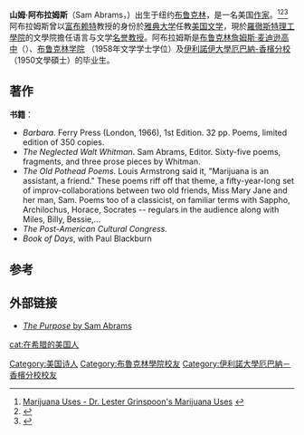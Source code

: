 '''山姆·阿布拉姆斯'''（Sam Abrams，{{bd|1935年|11月18日}}）出生于纽约[[布鲁克林|布鲁克林]]，是一名美国[[作家|作家]]。<ref>[http://www.marijuana-uses.com/essays/009.html Marijuana Uses - Dr. Lester Grinspoon's Marijuana Uses<!-- Bot generated title -->] {{webarchive|url=https://web.archive.org/web/20090311022714/http://www.marijuana-uses.com/essays/009.html |date=2009-03-11 }}</ref><ref>{{Cite web |url=http://www.bigbridge.org/issue5/contribs.htm |title=Big Bridge #5<!-- Bot generated title --> |accessdate=2009-10-25 |archive-date=2017-10-13 |archive-url=https://web.archive.org/web/20171013091059/http://www.bigbridge.org/issue5/contribs.htm |dead-url=no }}</ref><ref>{{Cite web |url=http://www.pw.org/directory/writer_detail.php?writer_id=10054 |title=Poets & Writers, Inc<!-- Bot generated title --> |accessdate=2009-10-25 |archive-date=2006-10-01 |archive-url=https://web.archive.org/web/20061001210127/http://www.pw.org/directory/writer_detail.php?writer_id=10054 |dead-url=no }}</ref>阿布拉姆斯曾以[[富布赖特项目|富布赖特]]教授的身份於[[雅典大学|雅典大学]]任教[[美国文学|美国文学]]，現於[[羅徹斯特理工學院|羅徹斯特理工學院]]的文學院擔任语言与文学[[名誉|名誉]][[教授|教授]]。阿布拉姆斯是[[布鲁克林|布鲁克林]][[詹姆斯·麦迪逊高中|詹姆斯·麦迪逊高中]]（{{le|James Madison High School (Brooklyn)}}）、[[布鲁克林学院|布鲁克林学院]] （1958年文学学士学位）及[[伊利諾伊大學厄巴納-香檳分校|伊利諾伊大學厄巴納-香檳分校]]（1950文學碩士）的毕业生。

==著作==
'''书籍'''：
* ''Barbara''. Ferry Press (London, 1966), 1st Edition. 32 pp. Poems, limited edition of 350 copies.
* ''The Neglected Walt Whitman''. Sam Abrams, Editor. Sixty-five poems, fragments, and three prose pieces by Whitman.
* ''The Old Pothead Poems''. Louis Armstrong said it, "Marijuana is an assistant, a friend." These poems riff off that theme, a fifty-year-long set of improv-collaborations between two old friends, Miss Mary Jane and her man, Sam. Poems too of a classicist, on familiar terms with Sappho, Archilochus, Horace, Socrates -- regulars in the audience along with Miles, Billy, Bessie,...
* ''The Post-American Cultural Congress.''
* ''Book of Days'', with Paul Blackburn
  
==参考==
{{reflist}}

== 外部链接 ==
*[http://www.bigbridge.org/issue5/po_sabrams.htm  ''The Purpose'' by Sam Abrams] {{Wayback|url=http://www.bigbridge.org/issue5/po_sabrams.htm |date=20090603015103 }}

{{Authority control}}
{{DEFAULTSORT:Abrams, Sam}}
[[Category:美国诗人|Category:美国诗人]]
[[Category:布魯克林學院校友|Category:布魯克林學院校友]]
[[Category:伊利諾大學厄巴納－香檳分校校友|Category:伊利諾大學厄巴納－香檳分校校友]]
[[cat:在希腊的美国人|cat:在希腊的美国人]]
{{US-bio-stub}}